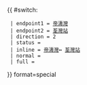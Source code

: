 {{ #switch: {{{format=special}}}
  | endpoint1 = [[帝濤灣]]
  | endpoint2 = [[荃灣站]]
  | direction = 2
  | status = {{HK Bus Status|P}}
  | inline = [[帝濤灣]]↔ [[荃灣站]]
  | normal =
  | full =
}}
format=special